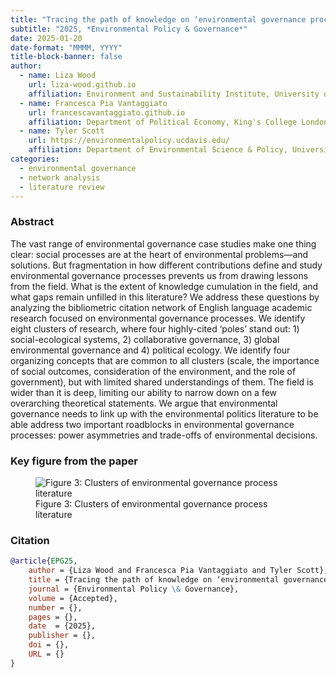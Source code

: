 ```yaml
---
title: "Tracing the path of knowledge on ‘environmental governance processes’ for theory-building."
subtitle: "2025, *Environmental Policy & Governance*"
date: 2025-01-20
date-format: "MMMM, YYYY"
title-block-banner: false
author:
  - name: Liza Wood
    url: liza-wood.github.io
    affiliation: Environment and Sustainability Institute, University of Exeter, United Kingdom
  - name: Francesca Pia Vantaggiato
    url: francescavantaggiato.github.io
    affiliation: Department of Political Economy, King's College London, United Kingdom
  - name: Tyler Scott
    url: https://environmentalpolicy.ucdavis.edu/
    affiliation: Department of Environmental Science & Policy, University of California Davis, United States
categories: 
  - environmental governance
  - network analysis
  - literature review
---
```


### Abstract

The vast range of environmental governance case studies make one thing clear: social processes are at the heart of environmental problems—and solutions. But fragmentation in how different contributions define and study environmental governance processes prevents us from drawing lessons from the field. What is the extent of knowledge cumulation in the field, and what gaps remain unfilled in this literature? We address these questions by analyzing the bibliometric citation network of English language academic research focused on environmental governance processes. We identify eight clusters of research, where four highly-cited 'poles' stand out: 1) social-ecological systems, 2) collaborative governance, 3) global environmental governance and 4) political ecology. We identify four organizing concepts that are common to all clusters (scale, the importance of social outcomes, consideration of the environment, and the role of government), but with limited shared understandings of them.  The field is wider than it is deep, limiting our ability to narrow down on a few overarching theoretical statements. We argue that environmental governance needs to link up with the environmental politics literature to be able address two important roadblocks in environmental governance processes: power asymmetries and trade-offs of environmental decisions.

### Key figure from the paper

![Figure 3: Clusters of environmental governance process literature](clusters.png)

### Citation

``` bibtex
@article{EPG25,
    author = {Liza Wood and Francesca Pia Vantaggiato and Tyler Scott},
    title = {Tracing the path of knowledge on ‘environmental governance processes’ for theory-building.},
    journal = {Environmental Policy \& Governance},
    volume = {Accepted},
    number = {},
    pages = {},
    date  = {2025},
    publisher = {},
    doi = {},
    URL = {}
}
```



